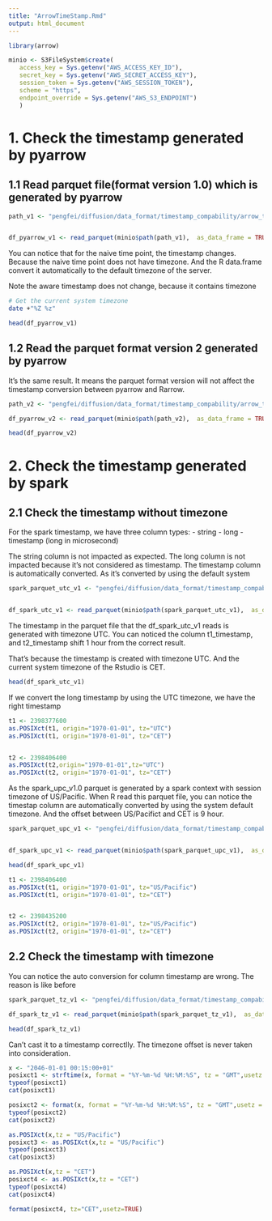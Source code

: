 ```yaml
---
title: "ArrowTimeStamp.Rmd"
output: html_document
---
```


```r
library(arrow)
```
```r
minio <- S3FileSystem$create(
   access_key = Sys.getenv("AWS_ACCESS_KEY_ID"),
   secret_key = Sys.getenv("AWS_SECRET_ACCESS_KEY"),
   session_token = Sys.getenv("AWS_SESSION_TOKEN"),
   scheme = "https",
   endpoint_override = Sys.getenv("AWS_S3_ENDPOINT")
   )
```

# 1. Check the timestamp generated by pyarrow

## 1.1 Read parquet file(format version 1.0) which is generated by pyarrow

```r
path_v1 <- "pengfei/diffusion/data_format/timestamp_compability/arrow_time_v1.0/2dd1f2f1caa9440a86ab91282c0df49c.parquet"


df_pyarrow_v1 <- read_parquet(minio$path(path_v1),  as_data_frame = TRUE)
```

You can notice that for the naive time point, the timestamp changes. Because the
naive time point does not have timezone. And the R data.frame convert it 
automatically to the default timezone of the server. 

Note the aware timestamp does not change, because it contains timezone 

```bash
# Get the current system timezone
date +"%Z %z"
```


```r
head(df_pyarrow_v1)

```
## 1.2 Read the parquet format version 2 generated by pyarrow

It's the same result. It means the parquet format version will not affect the
timestamp conversion between pyarrow and Rarrow.

```r
path_v2 <- "pengfei/diffusion/data_format/timestamp_compability/arrow_time_v2.0/69a06a23d40244c8b622b73b1c56ca17.parquet"

df_pyarrow_v2 <- read_parquet(minio$path(path_v2),  as_data_frame = TRUE)

head(df_pyarrow_v2)

```

# 2. Check the timestamp generated by spark

## 2.1 Check the timestamp without timezone

For the spark timestamp, we have three column types:
- string
- long
- timestamp (long in microsecond)

The string column is not impacted as expected. The long column is not impacted 
because it's not considered as timestamp. The timestamp column is automatically
converted. As it's converted by using the default system

```r
spark_parquet_utc_v1 <- "pengfei/diffusion/data_format/timestamp_compability/spark_time_v1.0/part-00000-243747a9-7177-4494-940f-39bfc2a18897-c000.snappy.parquet"


df_spark_utc_v1 <- read_parquet(minio$path(spark_parquet_utc_v1),  as_data_frame = TRUE)
```

The timestamp in the parquet file that the df_spark_utc_v1 reads is generated with timezone UTC.
You can noticed the column t1_timestamp, and t2_timestamp shift 1 hour from the correct result.

That's because the timestamp is created with timezone UTC. And the current system timezone of the Rstudio
is CET. 
```r
head(df_spark_utc_v1)
```

If we convert the long timestamp by using the UTC timezone, we have the right timestamp

```r
t1 <- 2398377600
as.POSIXct(t1, origin="1970-01-01", tz="UTC")
as.POSIXct(t1, origin="1970-01-01", tz="CET")


t2 <- 2398406400
as.POSIXct(t2,origin="1970-01-01",tz="UTC")
as.POSIXct(t2, origin="1970-01-01", tz="CET")

```
As the spark_upc_v1.0 parquet is generated by a spark context with session timezone of US/Pacific.
When R read this parquet file, you can notice the timestap column are automatically converted by using the system
default timezone. And the offset between US/Pacifict and CET is 9 hour.

```r
spark_parquet_upc_v1 <- "pengfei/diffusion/data_format/timestamp_compability/spark_time_upc_v1.0/part-00000-11e523a1-0aee-4b02-b30d-4814dfe91180-c000.snappy.parquet"


df_spark_upc_v1 <- read_parquet(minio$path(spark_parquet_upc_v1),  as_data_frame = TRUE)

head(df_spark_upc_v1)

```
```r
t1 <- 2398406400
as.POSIXct(t1, origin="1970-01-01", tz="US/Pacific")
as.POSIXct(t1, origin="1970-01-01", tz="CET")


t2 <- 2398435200
as.POSIXct(t2, origin="1970-01-01", tz="US/Pacific")
as.POSIXct(t2, origin="1970-01-01", tz="CET")
```
## 2.2 Check the timestamp with timezone

You can notice the auto conversion for column timestamp are wrong. The reason
is like before
```r
spark_parquet_tz_v1 <- "pengfei/diffusion/data_format/timestamp_compability/spark_timestamp_with_timezone_v1.0/part-00000-8cd36253-6cf9-4170-9922-ce9ae89ed157-c000.snappy.parquet"

df_spark_tz_v1 <- read_parquet(minio$path(spark_parquet_tz_v1),  as_data_frame = TRUE)

head(df_spark_tz_v1)
```
Can't cast it to a timestamp correctlly. The timezone offset is never taken into consideration.

```r
x <- "2046-01-01 00:15:00+01"
posixct1 <- strftime(x, format = "%Y-%m-%d %H:%M:%S", tz = "GMT",usetz = TRUE)
typeof(posixct1)
cat(posixct1)
```


```r
posixct2 <- format(x, format = "%Y-%m-%d %H:%M:%S", tz = "GMT",usetz = TRUE)
typeof(posixct2)
cat(posixct2)
```
```r
as.POSIXct(x,tz = "US/Pacific")
posixct3 <- as.POSIXct(x,tz = "US/Pacific")
typeof(posixct3)
cat(posixct3)
```
```r
as.POSIXct(x,tz = "CET")
posixct4 <- as.POSIXct(x,tz = "CET")
typeof(posixct4)
cat(posixct4)
```
```r
format(posixct4, tz="CET",usetz=TRUE)
```

